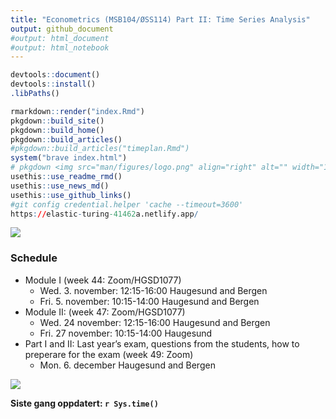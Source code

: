 ```yaml
---
title: "Econometrics (MSB104/ØSS114) Part II: Time Series Analysis"
output: github_document
#output: html_document
#output: html_notebook
---
```


```r
devtools::document()
devtools::install()
.libPaths()
```

```r
rmarkdown::render("index.Rmd")
pkgdown::build_site()
pkgdown::build_home()
pkgdown::build_articles()
#pkgdown::build_articles("timeplan.Rmd")
system("brave index.html")
# pkgdown <img src="man/figures/logo.png" align="right" alt="" width="120" />
usethis::use_readme_rmd()
usethis::use_news_md()
usethis::use_github_links()
#git config credential.helper 'cache --timeout=3600'
https://elastic-turing-41462a.netlify.app/
```

![](man/figures/ts.jpg)



### Schedule

- Module I (week 44: Zoom/HGSD1077) 
	- Wed. 3. november: 12:15-16:00 Haugesund and Bergen
	- Fri. 5. november: 10:15-14:00 Haugesund and Bergen
- Module II: (week 47: Zoom/HGSD1077) 
  	- Wed. 24 november: 12:15-16:00 Haugesund and Bergen
	- Fri. 27 november: 10:15-14:00 Haugesund
- Part I and II: Last year's exam, questions from the students, how to preperare for the exam (week 49: Zoom) 
  - Mon. 6. december Haugesund and Bergen

![](man/figures/rules.png)
  
**Siste gang oppdatert: `r Sys.time()`**

